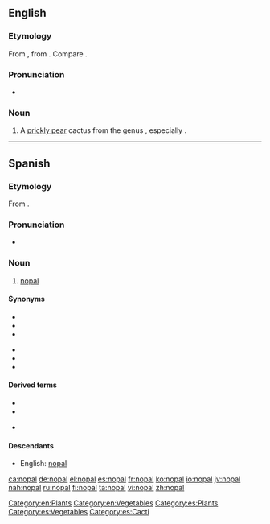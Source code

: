 ==English==

===Etymology===
From {{etyl|es|en}} {{term|nopal|lang=es}}, from {{etyl|nah|en}} {{term|nopalli||Opuntia cactus|lang=nah}}.  Compare {{term|nopales}}.

===Pronunciation===
* {{a|UK}} {{IPA|/ˈnəʊpəl/}}

===Noun===
{{en-noun|pl2=nopal}}

# A [[prickly pear]] cactus from the genus {{taxlink|Opuntia|genus}}, especially {{taxlink|Opuntia cochinellifera|species}}.

[[Category:en:Plants]]
[[Category:en:Vegetables]]

----

==Spanish==
{{wikipedia|lang=es}}
===Etymology===
From {{etyl|nci|es}} {{term|nohpalli|lang=nci}}.

===Pronunciation===
* {{IPA|/no̞ˈpal/|lang=es}}

===Noun===
{{es-noun|m|es}}

# [[#English|nopal]]

====Synonyms====
{{top2}}
* {{l|es|chumbera|g=f}}
* {{l|es|higuera chumba|g=f}}
* {{l|es|higuera de Indias|g=f}}
{{mid2}}
* {{l|es|higuera de pala|g=f}}
* {{l|es|higuera de tuna|g=f}}
* {{l|es|tuna|g=f}}
{{bottom}}

====Derived terms====
{{top2}}
* {{l|es|nopaleda|g=f}}
* {{l|es|nopalera|g=f}}
{{mid2}}
* {{l|es|nopalito|g=m}}
{{bottom}}

====Descendants====
* English: [[#English|nopal]]

[[Category:es:Plants]]
[[Category:es:Vegetables]]
[[Category:es:Cacti]]

[[ca:nopal]]
[[de:nopal]]
[[el:nopal]]
[[es:nopal]]
[[fr:nopal]]
[[ko:nopal]]
[[io:nopal]]
[[jv:nopal]]
[[nah:nopal]]
[[ru:nopal]]
[[fi:nopal]]
[[ta:nopal]]
[[vi:nopal]]
[[zh:nopal]]